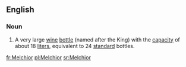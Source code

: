 ==English==
===Noun===
{{en-noun}}

# A very large [[wine]] [[bottle]] (named after the King) with the [[capacity]] of about 18 [[liter]]s, equivalent to 24 [[standard]] bottles.

[[fr:Melchior]]
[[pl:Melchior]]
[[sr:Melchior]]